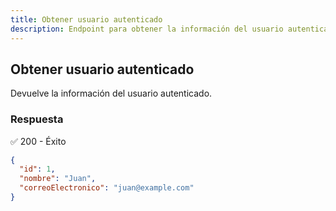 ```yaml
---
title: Obtener usuario autenticado
description: Endpoint para obtener la información del usuario autenticado en AgroSoft.
---
```



## Obtener usuario autenticado

<ApiBaseBanner 
  method="GET" 
  path="/usuarios/me/" 
  baseUrl="http://127.0.0.1:8000"
/>

Devuelve la información del usuario autenticado.

### Respuesta
✅ 200 - Éxito
```json
{
  "id": 1,
  "nombre": "Juan",
  "correoElectronico": "juan@example.com"
}
```
